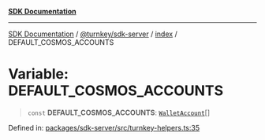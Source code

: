[**SDK Documentation**](../../../../README.mdx)

***

[SDK Documentation](../../../../packages.mdx) / [@turnkey/sdk-server](../../README.mdx) / [index](../README.mdx) / DEFAULT\_COSMOS\_ACCOUNTS

# Variable: DEFAULT\_COSMOS\_ACCOUNTS

> `const` **DEFAULT\_COSMOS\_ACCOUNTS**: [`WalletAccount`](../interfaces/WalletAccount.mdx)[]

Defined in: [packages/sdk-server/src/turnkey-helpers.ts:35](https://github.com/tkhq/sdk/blob/078f5423e923fbd1d7fd39440402d7f01d09c3d0/packages/sdk-server/src/turnkey-helpers.ts#L35)
